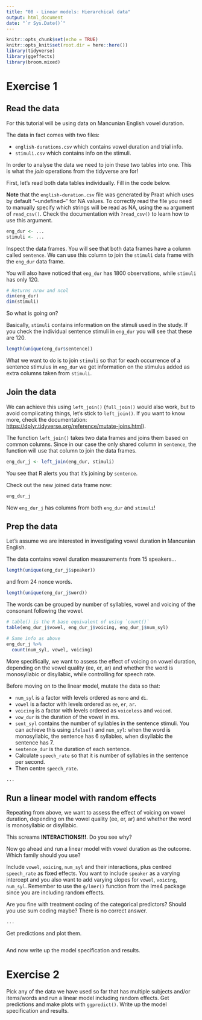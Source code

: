 ```yaml
---
title: "08 - Linear models: Hierarchical data"
output: html_document
date: "`r Sys.Date()`"
---
```


```r
knitr::opts_chunk$set(echo = TRUE)
knitr::opts_knit$set(root.dir = here::here())
library(tidyverse)
library(ggeffects)
library(broom.mixed)
```

# Exercise 1

## Read the data

For this tutorial will be using data on Mancunian English vowel duration.

The data in fact comes with two files:

- `english-durations.csv` which contains vowel duration and trial info.
- `stimuli.csv` which contains info on the stimuli.

In order to analyse the data we need to join these two tables into one.
This is what the *join* operations from the tidyverse are for!

First, let's read both data tables individually.
Fill in the code below.

**Note** that the `english-duration.csv` file was generated by Praat which uses by default "--undefined--" for NA values.
To correctly read the file you need to manually specify which strings will be  read as NA, using the `na` argument of `read_csv()`.
Check the documentation with `?read_csv()` to learn how to use this argument.

```r
eng_dur <- ...
stimuli <- ...
```

Inspect the data frames.
You will see that both data frames have a column called `sentence`.
We can use this column to join the `stimuli` data frame with the `eng_dur` data frame.

You will also have noticed that `eng_dur` has 1800 observations, while `stimuli` has only 120.

```r
# Returns nrow and ncol
dim(eng_dur)
dim(stimuli)
```

So what is going on?

Basically, `stimuli` contains information on the stimuli used in the study.
If you check the individual sentence stimuli in `eng_dur` you will see that these are 120.

```r
length(unique(eng_dur$sentence))
```

What we want to do is to join `stimuli` so that for each occurrence of a sentence stimulus in `eng_dur` we get information on the stimulus added as extra columns taken from `stimuli`.

## Join the data

We can achieve this using `left_join()` (`full_join()` would also work, but to avoid complicating things, let's stick to `left_join()`. If you want to know more, check the documentation: <https://dplyr.tidyverse.org/reference/mutate-joins.html>).

The function `left_join()` takes two data frames and joins them based on common columns.
Since in our case the only shared column in `sentence`, the function will use that column to join the data frames.

```r
eng_dur_j <- left_join(eng_dur, stimuli)
```

You see that R alerts you that it's joining by `sentence`.

Check out the new joined data frame now:

```r
eng_dur_j
```

Now `eng_dur_j` has columns from both `eng_dur` and `stimuli`!

## Prep the data

Let's assume we are interested in investigating vowel duration in Mancunian English.

The data contains vowel duration measurements from 15 speakers...

```r
length(unique(eng_dur_j$speaker))
```

and from 24 nonce words.

```r
length(unique(eng_dur_j$word))
```

The words can be grouped by number of syllables, vowel and voicing of the consonant following the vowel.

```r
# table() is the R base equivalent of using `count()`
table(eng_dur_j$vowel, eng_dur_j$voicing, eng_dur_j$num_syl)
```

```r
# Same info as above
eng_dur_j %>%
  count(num_syl, vowel, voicing)
```

More specifically, we want to assess the effect of voicing on vowel duration, depending on the vowel quality (ee, er, ar) and whether the word is monosyllabic or disyllabic, while controlling for speech rate.

Before moving on to the linear model, mutate the data so that:

- `num_syl` is a factor with levels ordered as `mono` and `di`.
- `vowel` is a factor with levels ordered as `ee`, `er`, `ar`.
- `voicing` is a factor with levels ordered as `voiceless` and `voiced`.
- `vow_dur` is the duration of the vowel in ms.
- `sent_syl` contains the number of syllables in the sentence stimuli. You can achieve this using `ifelse()` and `num_syl`: when the word is monosyllabic, the sentence has 6 syllables, when disyllabic the sentence has 7.
- `sentence_dur` is the duration of each sentence.
- Calculate `speech_rate` so that it is number of syllables in the sentence per second.
- Then centre `speech_rate`.

```r
...
```



## Run a linear model with random effects

Repeating from above, we want to assess the effect of voicing on vowel duration, depending on the vowel quality (ee, er, ar) and whether the word is monosyllabic or disyllabic.

This screams **INTERACTIONS!!!**. Do you see why?

Now go ahead and run a linear model with vowel duration as the outcome. Which family should you use?

Include `vowel`, `voicing`, `num_syl` and their interactions, plus centred `speech_rate` as fixed effects.
You want to include `speaker` as a varying intercept and you also want to add varying slopes for `vowel`, `voicing`, `num_syl`.
Remember to use the `g/lmer()` function from the lme4 package since you are including random effects.

Are you fine with treatment coding of the categorical predictors? Should you use sum coding maybe?
There is no correct answer.

```r
...
```

Get predictions and plot them.

```r

```

And now write up the model specification and results.






# Exercise 2

Pick any of the data we have used so far that has multiple subjects and/or items/words and run a linear model including random effects.
Get predictions and make plots with `ggpredict()`.
Write up the model specification and results.

